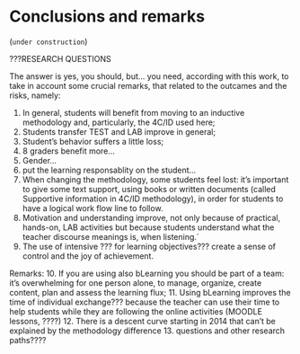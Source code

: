 # Conclusions and remarks

(`under construction`)

???RESEARCH QUESTIONS

The answer is yes, you should, but... you need, according with this work, to take in account some crucial remarks, that related to the outcames and the risks, namely: 

1. In general, students will benefit from moving to an inductive methodology and, particularly, the 4C/ID used here;
2. Students transfer TEST and LAB improve in general;
3. Student's behavior suffers a little loss;
4. 8 graders benefit more...
5. Gender...
6. put the learning responsablity on the student...
7. When changing the methodology, some students feel lost: it's important to give some text support, using books or written documents (called Supportive information in 4C/ID methodology), in order for students to have a logical work flow line to follow.
8. Motivation and understanding improve, not only because of practical, hands-on, LAB activities but because students understand what the teacher discourse meanings is, when listening.´
9. The use of intensive ??? for learning objectives??? create a sense of control and the joy of achievement.

Remarks:
10. If you are using also bLearning you should be part of a team: it's overwhelming for one person alone, to manage, organize, create content, plan and assess the learning flux;
11. Using bLearning improves the time of individual exchange??? because the teacher can use their time to help students while they are following the online activities (MOODLE lessons, ????)
12. There is a descent curve starting in 2014 that can't be explained by the methodology difference
13. questions and other research paths????

